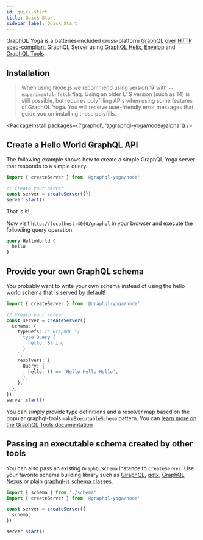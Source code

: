 ```yaml
---
id: quick-start
title: Quick Start
sidebar_label: Quick Start
---
```


GraphQL Yoga is a batteries-included cross-platform [GraphQL over HTTP spec-compliant](https://github.com/graphql/graphql-over-http) GraphQL Server using [GraphQL Helix](https://www.graphql-helix.com/), [Envelop](https://envelop.dev) and [GraphQL Tools](https://graphql-tools.com).

## Installation

> When using Node.js we recommend using version **17** with `--experimental-fetch` flag. Using an older LTS version (such as 14) is still possible, but requires polyfilling APIs when using some features of GraphQL Yoga. You will receive user-friendly error messages that guide you on installing those polyfills.

<PackageInstall packages={['graphql', '@graphql-yoga/node@alpha']} />

## Create a Hello World GraphQL API

The following example shows how to create a simple GraphQL Yoga server that responds to a simple query.

```ts
import { createServer } from '@graphql-yoga/node'

// Create your server
const server = createServer({})
server.start()
```

That is it!

Now visit `http://localhost:4000/graphql` in your browser and execute the followiing query operation:

```graphql
query HelloWorld {
  hello
}
```

## Provide your own GraphQL schema

You probably want to write your own schema instead of using the hello world schema that is served by default!

```ts
import { createServer } from '@graphql-yoga/node'

// Create your server
const server = createServer({
  schema: {
    typeDefs: /* GraphQL */ `
      type Query {
        hello: String
      }
    `,
    resolvers: {
      Query: {
        hello: () => 'Hello Hello Hello',
      },
    },
  },
})
server.start()
```

You can simply provide type definitions and a resolver map based on the popular graphql-tools `makeExecutableSchema` pattern. You can [learn more on the GraphQL Tools documentation](https://www.graphql-tools.com/docs/generate-schema)

## Passing an executable schema created by other tools

You can also pass an existing `GraphQLSchema` instance to `createServer`.
Use your favorite schema building library such as [GiraphQL](https://giraphql.com/), [gqtx](https://github.com/sikanhe/gqtx), [GraphQL Nexus](https://nexusjs.org/) or plain [graphql-js schema classes](https://graphql.org/graphql-js/type/#graphqlschema).

```ts
import { schema } from './schema'
import { createServer } from '@graphql-yoga/node'

const server = createServer({
  schema,
})

server.start()
```
